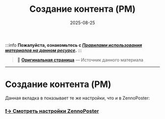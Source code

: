 ﻿---
sidebar_position: 11
title: "Создание контента (PM)"
description: ""
date: "2025-08-25"
converted: true
originalFile: "Создание контента (PM).txt"
targetUrl: "https://zennolab.atlassian.net/wiki/spaces/RU/pages/724566056/PM"
---
:::info **Пожалуйста, ознакомьтесь с [*Правилами использования материалов на данном ресурсе*](../Disclaimer).**
:::

> 🔗 **[Оригинальная страница](https://zennolab.atlassian.net/wiki/spaces/RU/pages/724566056/PM)** — Источник данного материала

_______________________________________________  
# Создание контента (PM)

Данная вкладка в показывает те же настройки, что и в ZennoPoster:

### [❗→ Смотреть настройки ZennoPoster](https://zennolab.atlassian.net/wiki/spaces/RU/pages/808812655 "https://zennolab.atlassian.net/wiki/spaces/RU/pages/808812655")